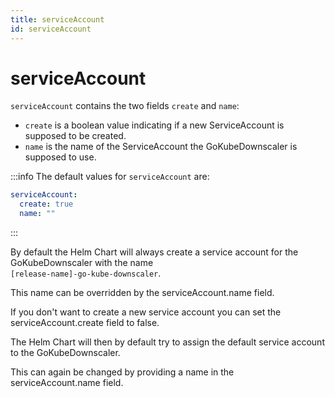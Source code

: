 ```yaml
---
title: serviceAccount
id: serviceAccount
---
```


# serviceAccount

`serviceAccount` contains the two fields `create` and `name`:

- `create` is a boolean value indicating if a new ServiceAccount is supposed to be created.
- `name` is the name of the ServiceAccount the GoKubeDownscaler is supposed to use.

:::info
The default values for `serviceAccount` are:

```yaml
serviceAccount:
  create: true
  name: ""
```

:::

By default the Helm Chart will always create a service account for the GoKubeDownscaler with the name\
`[release-name]-go-kube-downscaler`.

This name can be overridden by the serviceAccount.name field.

If you don't want to create a new service account you can set the serviceAccount.create field to false.

The Helm Chart will then by default try to assign the default service account to the GoKubeDownscaler.

This can again be changed by providing a name in the serviceAccount.name field.
